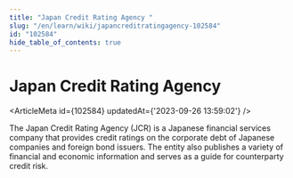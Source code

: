 ```yaml
---
title: "Japan Credit Rating Agency "
slug: "/en/learn/wiki/japancreditratingagency-102584"
id: "102584"
hide_table_of_contents: true
---
```



# Japan Credit Rating Agency 

<ArticleMeta id={102584} updatedAt={'2023-09-26 13:59:02'} />
<div className='border-solid border-b border-t-0 my-4 border-[var(--ifm-color-gray-300)]' />

The Japan Credit Rating Agency (JCR) is a Japanese financial services company that provides credit ratings on the corporate debt of Japanese companies and foreign bond issuers. The entity also publishes a variety of financial and economic information and serves as a guide for counterparty credit risk.
